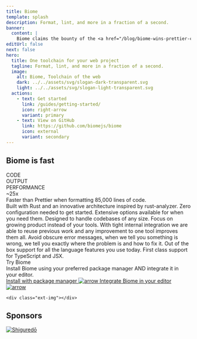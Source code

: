 ```yaml
---
title: Biome
template: splash
description: Format, lint, and more in a fraction of a second.
banner:
  content: |
    Biome claims the bounty of the <a href="/blog/biome-wins-prettier-challenge">Prettier challenge</a>!
editUrl: false
next: false
hero:
  title: One toolchain for your web project
  tagline: Format, lint, and more in a fraction of a second.
  image:
    alt: Biome, Toolchain of the web
    dark: ../../assets/svg/slogan-dark-transparent.svg
    light: ../../assets/svg/slogan-light-transparent.svg
  actions:
    - text: Get started
      link: /guides/getting-started/
      icon: right-arrow
      variant: primary
    - text: View on GitHub
      link: https://github.com/biomejs/biome
      icon: external
      variant: secondary
---
```



<body>
  <div class="gradient"></div>
  <div class="grid"></div>
</body>

<div class="hero-code">
  <div class="formatter">
    <h2 class="head">Biome is fast</h2>
    <div class="linter format">
      <div class="inp">
        <span>CODE</span>
        <Inputf />
      </div>
      <div class="out">
        <span>OUTPUT</span>
        <Outputf />
      </div>
      <div class="perf-out">
        <span>PERFORMANCE</span>
        <div class="bench-comp">
          <div class="bench">
            <div>
              <ProgressBar client:visible duration={5} label="Biome" />
              <ProgressBar client:visible duration={10} label="Dprint" />
              <ProgressBar client:visible duration={20} label="Prettier" />
            </div>
          </div>
          <div class="perf-comp">
            <div class="comp">~25x</div>
            <div class="comp-des">
              Faster than Prettier when formatting 85,000 lines of code.
            </div>
          </div>
        </div>
      </div>
    </div>
  </div>
</div>

<div class="card-cnt">
  <CardGrid>
    <Card title="Fast" icon="rocket">
      Built with Rust and an innovative architecture inspired by rust-analyzer.
    </Card>
    <Card title="Simple" icon="pencil">
      Zero configuration needed to get started. Extensive options available for
      when you need them.
    </Card>
    <Card title="Scalable" icon="random">
      Designed to handle codebases of any size. Focus on growing product instead
      of your tools.
    </Card>
    <Card title="Optimized" icon="setting">
      With tight internal integration we are able to reuse previous work and any
      improvement to one tool improves them all.
    </Card>
    <Card title="Actionable & Informative" icon="information">
      Avoid obscure error messages, when we tell you something is wrong, we tell
      you exactly where the problem is and how to fix it.
    </Card>
    <Card title="Batteries Included" icon="add-document">
      Out of the box support for all the language features you use today. First
      class support for TypeScript and JSX.
    </Card>
  </CardGrid>
</div>

<div class="inst-body">
  <div class="installation">
    <div class="inst-left">
      <div class="inst-head">Try Biome</div>
      <div class="inst-des">
        Install Biome using your preferred package manager AND integrate it in your editor.
      </div>
      <a class="inst-biome" href="https://biomejs.dev/guides/getting-started/#installation">
        Install with package manager
        <img src={arrow.src} alt="arrow" />
      </a>
      <a
        href="https://biomejs.dev/guides/integrate-in-editor/"
        class="inst-ext"
      >
         Integrate Biome in your editor
        <img src={arrow.src} alt="arrow" />
      </a>
    </div>

    <div class="ext-img"></div>

  </div>
</div>

## Sponsors

<div class="sponsors">
  <a class="sponsors-row" href="https://shiguredo.jp/" rel="nofollow">
    <img
      title="Shiguredō"
      src="https://camo.githubusercontent.com/58b1dd652b0e2bfb67b97b59c2785bd5694dc0e9e8f6ce2a4182eacc35ed1fec/68747470733a2f2f73686967757265646f2e6a702f6f6666696369616c5f73686967757265646f5f6c6f676f2e737667"
      data-canonical-src="https://shiguredo.jp/official_shiguredo_logo.svg"
    />
  </a>
</div>
